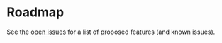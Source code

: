 # Roadmap {#roadmap}

See the [open issues](https://github.com/kulbhushanchand/BioNES/issues) for a list of proposed features (and known issues).